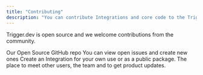 ```yaml
---
title: "Contributing"
description: "You can contribute Integrations and core code to the Trigger.dev platform "
---
```


Trigger.dev is open source and we welcome contributions from the community.

<CardGroup>
  <Card
    title="GitHub Repo"
    icon="github"
    href="https://github.com/triggerdotdev/trigger.dev"
  >
    Our Open Source GitHub repo
  </Card>
  <Card
    title="View and create issues"
    icon="bug"
    href="https://github.com/triggerdotdev/trigger.dev/issues"
  >
    You can view open issues and create new ones
  </Card>
  <Card
    title="Create an Integration"
    icon="square-plus"
    href="/integrations/create"
  >
    Create an Integration for your own use or as a public package.
  </Card>
  <Card
    title="Join the community"
    icon="discord"
    href="https://discord.gg/nkqV9xBYWy"
  >
    The place to meet other users, the team and to get product updates.
  </Card>
</CardGroup>
